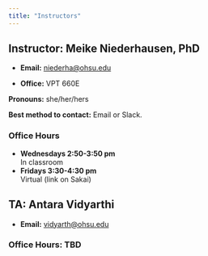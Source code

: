 ```yaml
---
title: "Instructors"
---
```


## Instructor: Meike Niederhausen, PhD

-   **Email:** [niederha\@ohsu.edu](mailto:niederha@ohsu.edu)

-   **Office:** VPT 660E

**Pronouns:** she/her/hers

**Best method to contact:** Email or Slack.


### Office Hours

- __Wednesdays 2:50-3:50 pm__  
In classroom
- __Fridays 3:30-4:30 pm__  
Virtual (link on Sakai)

## TA: Antara Vidyarthi

-   **Email:** [vidyarth\@ohsu.edu](mailto:vidyarth@ohsu.edu)

### Office Hours: TBD